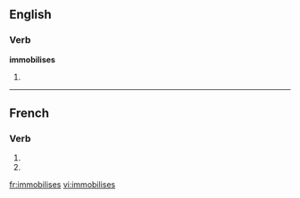 {{also|immobilisés}}
==English==

===Verb===
'''immobilises'''

# {{third-person singular of|[[immobilise]]}}

----

==French==

===Verb===
{{fr-verb-form}}

# {{conjugation of|immobiliser||2|s|pres|ind|lang=fr}}
# {{conjugation of|immobiliser||2|s|pres|sub|lang=fr}}

[[fr:immobilises]]
[[vi:immobilises]]